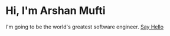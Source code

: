 # Hi, I'm Arshan Mufti

I'm going to be the world's greatest software engineer.
[Say Hello](mailto:me@arshanmufti.com)